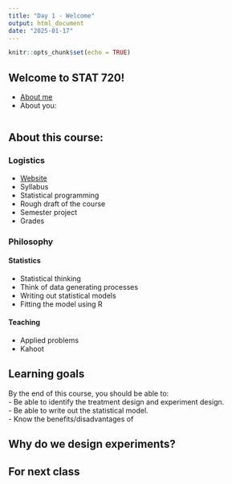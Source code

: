 ```yaml
---
title: "Day 1 - Welcome"
output: html_document
date: "2025-01-17"
---
```


```r
knitr::opts_chunk$set(echo = TRUE)
```

## Welcome to STAT 720!  

- [About me](https://jlacasa.github.io/)  
- About you:    

```r

```

## About this course:  

### Logistics  

- [Website](https://stat720.github.io/summer2025)
- Syllabus
- Statistical programming
- Rough draft of the course
- Semester project
- Grades

### Philosophy  

#### Statistics  
- Statistical thinking
- Think of data generating processes
- Writing out statistical models
- Fitting the model using R  

#### Teaching  
- Applied problems  
- Kahoot  

## Learning goals   

By the end of this course, you should be able to:  
- Be able to identify the treatment design and experiment design.  
- Be able to write out the statistical model.  
- Know the benefits/disadvantages of 

## Why do we design experiments?  

## For next class  



